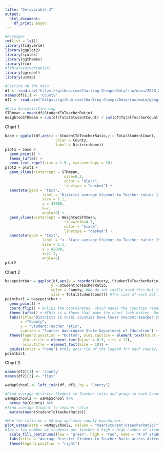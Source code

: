```yaml
---
title: "Deliverable 3"
output:
  html_document:
    df_print: paged
---
```

```r
#Packages
rm(list = ls())
library(tidyverse)
library(ggplot2)
library(scales)
library(ggthemes)
library(rio)
#library(pivottabler)
library(ggrepel)
library(usmap)
```

```r
#Setting up the data
df <- read.csv("https://github.com/Charting-Chumps/Data/raw/main/2020_2021_Washington_Public_Schools_Student_Teacher_Ratio.csv")
names(df)[1] <- 'County'
df2 <- read.csv("https://github.com/Charting-Chumps/Data/raw/main/geographic_codes.csv")
```

```r
#Data Analysis/Cleaning
STRmean = mean(df$StudentToTeacherRatio)
WeightedSTRmean = sum(df$TotalStudentCount) / sum(df$TotalTeacherCount)
```

Chart 1

```r
base = ggplot(df,aes(x = StudentToTeacherRatio,y = TotalStudentCount,
                       color = County,
                       label = DistrictName))
plot1 = base + 
  geom_point() + 
  theme_tufte() +
  geom_text_repel(size = 1.5 , max.overlaps = 10)
plot2 = plot1 +
  geom_vline(xintercept = STRmean,
                           size=0.3,
                           color = "black", 
                           linetype = "dashed") + 
  annotate(geom = 'text', 
                 label = "District average Student to Teacher ratio: 13.4 ->",
                 size = 2.1,
                 y = 37000,
                 x=7,
                 angle=0) + 
  geom_vline(xintercept = WeightedSTRmean,
                           linewidth=0.3,
                           color = "black", 
                           linetype = "dashed") + 
  annotate(geom = 'text', 
                 label = "<- State average Student to Teacher ratio: 15.4",
                 size = 2.1,
                 y = 42000,
                 x=21.2,
                 angle=0)
plot2
```

Chart 2

```r
basepointbar = ggplot(df,aes(x = reorder(County,-StudentToTeacherRatio), #Reordered so that counties with a low student:teacher ratio show up first, and ones with higher student:teacher ratios show up later. We can change this to a different method if we want. I tried reordering by the number of students but that clumped up all the big dots in the same area, so it was kinda ugly
                     y = StudentToTeacherRatio,
                     color = County, #We do not really need this but it make it look nicer.
                     size = TotalStudentCount)) #The size of each dot is proportional to the number of students in that district. R scales this nicely so that some bubbles are not massive and others way too small.
pointbar1 = basepointbar + 
  geom_point() +
  coord_flip() + #Flips the coordinates, which makes the counties readable
  theme_tufte() + #This is a theme that make the chart look better. Not tied to this if someone has something they like more
  labs(title="Districts in rural counties have lower student:teacher ratios than urban districts",
       x ="County",
       y = "Student:Teacher ratio",
       caption = "Source: Washington State Department of Education") +
  theme(legend.position = "bottom", plot.caption = element_text(hjust = 0, size = 8), #these theme parameters are the same as what we had in assignment 2. Can change these if we want.
        plot.title = element_text(hjust = 0.5, size = 12),
        axis.title = element_text(size = 10)) +
  guides(color = "none") #this gets rid of the legend for each county, super ugly
pointbar1
```

Chart 3
```r
names(df2)[1] <- 'County'
names(df2)[3] <- "fips"

waMapSchool <- left_join(df, df2, by = "County")

#Find average district Student to Teacher ratio and group in each County
waMapSchool2 <- waMapSchool %>%
  group_by(County) %>%
#find average Student to teacher ratio   
  mutate(mean(StudentToTeacherRatio))

#Map the ratio on a WA map and show county boundaries 
plot_usmap(data = waMapSchool2, values = "mean(StudentToTeacherRatio)", include = "WA") +
#low = low number of students per teacher & high = high number of students per teacher 
  scale_fill_continuous(low = "green", high = "red", name = "# of students per teacher") + 
  labs(title = "Average District Student-to-Teacher Ratio across different WA Counties") +
  theme(legend.position = "right")
```
